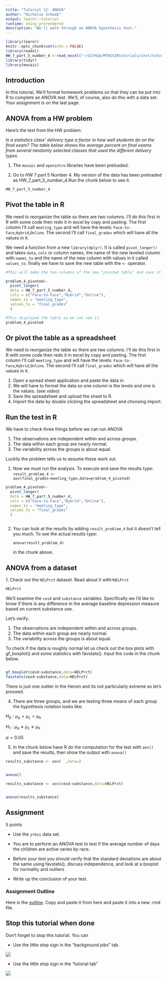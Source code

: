 ```yaml
---
title: "Tutorial 12: ANOVA"
author: "Nicholas Schwab"
output: learnr::tutorial
runtime: shiny_prerendered
description: "We'll walk through an ANOVA hypothesis test."
---
```


```r
library(learnr)
knitr::opts_chunk$set(echo = FALSE)
library(readxl)
HW_7_part_5_number_4 <-read_excel("~/GitHub/MTH142Rtutorials/inst/tutorials/12th_Rtutorial_ANOVA/HW_7_part_5_number_4.xlsx")
library(tidyr)
library(mosaic)
```

## Introduction

In this tutorial, We'll format homework problems so that they can be put into R to complete an ANOVA test. We'll, of course, also do this with a data set. Your assignment is on the last page.

## ANOVA from a HW problem

Here's the text from the HW problem:

*Is a statistics class' delivery type a factor in how well students do on the final exam? The table below shows the average percent on final exams from several randomly selected classes that used the different delivery types.*

1.  The `mosaic` and `openintro` libraries have been preloaded.

2.  Go to HW 7 part 5 Number 4. My version of the data has been preloaded as HW_7\_part_5\_number_4.Run the chunk below to see it.

```r
HW_7_part_5_number_4
```

## Pivot the table in R

We need to reorganize the table so there are two columns. I'll do this first in R with some code then redo it in excel by copy and pasting. The first column I'll call `meeting_type` and will have the levels: `Face-to-Face`,`Hybrid`,`Online`. The second I'll call `final_grades` which will have all the values in it.

We need a function from a new `library(dplyr)`. It is called `pivot_longer()` and takes `data`, `cols` or column names, the name of the new leveled column with `names_to` and the name of the new column with values in it called `values_to`. finally we have to save the new table with the `<-` operator.

```r
#This will make the two columns of the new "pivoted table" and save it as problem_4_pivoted

problem_4_pivoted<- 
  pivot_longer(
  data = HW_7_part_5_number_4,
  cols = c("Face-to-Face","Hybrid","Online"), 
  names_to = "meeting_type",
  values_to = "final_grades"
  )

#This displayed the table so we can see it. 
problem_4_pivoted
```

## Or pivot the table as a spreadsheet

We need to reorganize the table so there are two columns. I'll do this first in R with some code then redo it in excel by copy and pasting. The first column I'll call `meeting_type` and will have the levels: `Face-to-Face`,`Hybrid`,`Online`. The second I'll call `final_grades` which will have all the values in it.

1.  Open a spread sheet application and paste the data in.
2.  We will have to format the data so one column is the levels and one is the values. (see video)
3.  Save the spreadsheet and upload the sheet to R.
4.  Import the data by double clicking the spreadsheet and choosing import.

## Run the test in R

We have to check three things before we can run ANOVA

1.  The observations are independent within and across groups.
2.  The data within each group are nearly normal.
3.  The variability across the groups is about equal.

Luckily the problem tells us to assume these work out.

1.  Now we must run the analysis. To execute and save the results type: `result_problem_4 <- aov(final_grades~meeting_type,data=problem_4_pivoted)`

```r


problem_4_pivoted<- 
  pivot_longer(
  data = HW_7_part_5_number_4,
  cols = c("Face-to-Face","Hybrid","Online"), 
  names_to = "meeting_type",
  values_to = "final_grades"
  )
```

```r

```

2.  You can look at the results by adding `result_problem_4` but it doesn't tell you much. To see the actual results type:

    `anova(result_problem_4)`

    in the chunk above.

## ANOVA from a dataset

1\. Check out the `HELPrct` dataset. Read about it with`?HELPrct`

```r
HELPrct
```

We'll examine the `cesd` and `substance` variables. Specifically we I'd like to know if there is any difference in the average baseline depression measure based on current substance use.

Let's verify:

1.  The observations are independent within and across groups.
2.  The data within each group are nearly normal.
3.  The variability across the groups is about equal.

To check if the data is roughly normal let us check out the box plots with gf_boxplot() and some statistics with favstats(). Input the code in the chunk below.

```r


```

```r
gf_boxplot(cesd~substance,data=HELPrct)
favstats(cesd~substance,data=HELPrct)
```

There is just one outlier in the Heroin and its not particularly extreme so let's proceed.

4.  There are three groups, and we are testing three means of each group the hypothesis notation looks like:

$H_0: \mu_a = \mu_c =\mu_h$

$H_1: \mu_a \ne \mu_c \ne \mu_h$

$\alpha =0.05$

5.  In the chunk below have R do the computation for the test with `aov()` and save the results, then show the output with `anova()`

```r

results_substance <- aov(  ,data=)


anova()
```

```r
results_substance <- aov(cesd~substance,data=HELPrct)


anova(results_substance)
```

## Assignment

5 points

-   Use the `yrbss` data set.

-   You are to perform an ANOVA test to test if the average number of days the children are active varies by race.

-   Before your test you should verify that the standard deviations are about the same using favstats(), discuss independence, and look at a boxplot for normality and outliers

-   Write up the conclusion of your test.

### Assignment Outline

Here is the
[outline](https://github.com/Nics-Github/MTH142Rtutorials/blob/master/inst/tutorials/12th_Rtutorial_ANOVA/12th_Rtutorial_outline.txt).
Copy and paste it from here and paste it into a new .rmd file.

## Stop this tutorial when done

Don't forget to stop this tutorial. You can

-   Use the little stop sign in the "background jobs" tab.

![](images/background_jobs_stopsign.png)

-   Use the little stop sign in the "tutorial tab"

![](images/tutorial_stop_sign.png)

